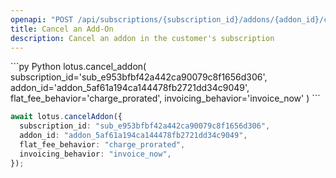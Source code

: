 ```yaml
---
openapi: "POST /api/subscriptions/{subscription_id}/addons/{addon_id}/cancel/"
title: Cancel an Add-On
description: Cancel an addon in the customer's subscription
---
```


<CodeGroup>
```py Python
lotus.cancel_addon(
  subscription_id='sub_e953bfbf42a442ca90079c8f1656d306',
  addon_id='addon_5af61a194ca144478fb2721dd34c9049',
  flat_fee_behavior='charge_prorated',
  invoicing_behavior='invoice_now'
)
```

```ts Typescript
await lotus.cancelAddon({
  subscription_id: "sub_e953bfbf42a442ca90079c8f1656d306",
  addon_id: "addon_5af61a194ca144478fb2721dd34c9049",
  flat_fee_behavior: "charge_prorated",
  invoicing_behavior: "invoice_now",
});
```

</CodeGroup>

